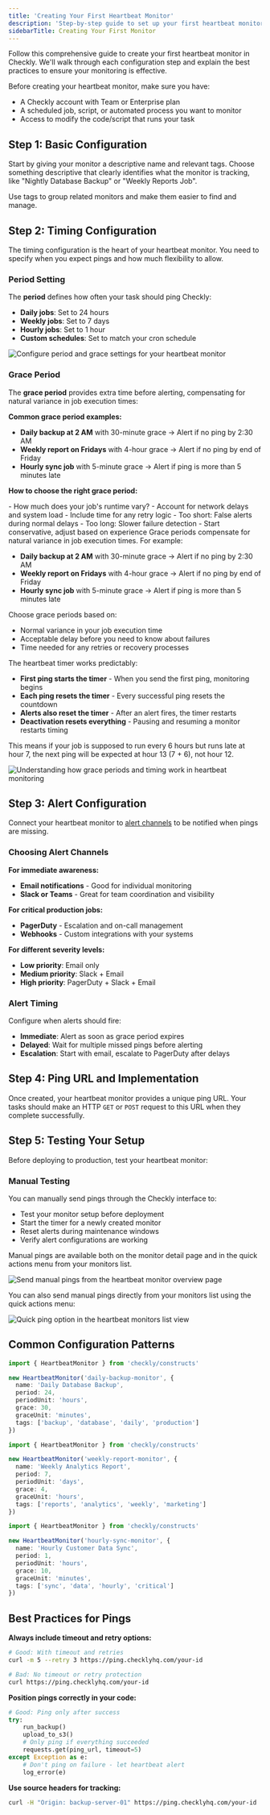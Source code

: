 ```yaml
---
title: 'Creating Your First Heartbeat Monitor'
description: 'Step-by-step guide to set up your first heartbeat monitor in Checkly. Learn about configuration, timing, alerts, and best practices.'
sidebarTitle: Creating Your First Monitor
---
```


Follow this comprehensive guide to create your first heartbeat monitor in Checkly. We'll walk through each configuration step and explain the best practices to ensure your monitoring is effective.

<Accordion title="Prerequisites">
Before creating your heartbeat monitor, make sure you have:

- A Checkly account with Team or Enterprise plan
- A scheduled job, script, or automated process you want to monitor
- Access to modify the code/script that runs your task
</Accordion>


## Step 1: Basic Configuration

Start by giving your monitor a descriptive name and relevant tags. Choose something descriptive that clearly identifies what the monitor is tracking, like "Nightly Database Backup" or "Weekly Reports Job".

Use tags to group related monitors and make them easier to find and manage.

## Step 2: Timing Configuration

The timing configuration is the heart of your heartbeat monitor. You need to specify when you expect pings and how much flexibility to allow.

### Period Setting

The **period** defines how often your task should ping Checkly:

- **Daily jobs**: Set to 24 hours
- **Weekly jobs**: Set to 7 days
- **Hourly jobs**: Set to 1 hour
- **Custom schedules**: Set to match your cron schedule

![Configure period and grace settings for your heartbeat monitor](/images/heartbeat-monitors/getting-started-period-and-grace.png)

### Grace Period

The **grace period** provides extra time before alerting, compensating for natural variance in job execution times:

**Common grace period examples:**
- **Daily backup at 2 AM** with 30-minute grace → Alert if no ping by 2:30 AM
- **Weekly report on Fridays** with 4-hour grace → Alert if no ping by end of Friday
- **Hourly sync job** with 5-minute grace → Alert if ping is more than 5 minutes late

**How to choose the right grace period:**

<CardGroup cols={2}>
<Card title="Consider Your Job Variance" icon="clock">
- How much does your job's runtime vary?
- Account for network delays and system load
- Include time for any retry logic
</Card>

<Card title="Balance Speed vs. False Alerts" icon="alert">
- Too short: False alerts during normal delays
- Too long: Slower failure detection
- Start conservative, adjust based on experience
</Card>
</CardGroup>

<AccordionGroup>
<Accordion title="Understanding Grace Periods">
Grace periods compensate for natural variance in job execution times. For example:

- **Daily backup at 2 AM** with 30-minute grace → Alert if no ping by 2:30 AM
- **Weekly report on Fridays** with 4-hour grace → Alert if no ping by end of Friday
- **Hourly sync job** with 5-minute grace → Alert if ping is more than 5 minutes late

Choose grace periods based on:
- Normal variance in your job execution time
- Acceptable delay before you need to know about failures
- Time needed for any retries or recovery processes
</Accordion>

<Accordion title="Timer Behavior">
The heartbeat timer works predictably:

- **First ping starts the timer** - When you send the first ping, monitoring begins
- **Each ping resets the timer** - Every successful ping resets the countdown
- **Alerts also reset the timer** - After an alert fires, the timer restarts
- **Deactivation resets everything** - Pausing and resuming a monitor restarts timing

This means if your job is supposed to run every 6 hours but runs late at hour 7, the next ping will be expected at hour 13 (7 + 6), not hour 12.

![Understanding how grace periods and timing work in heartbeat monitoring](/images/heartbeat-monitors/heartbeats-grace.jpg)
</Accordion>
</AccordionGroup>

## Step 3: Alert Configuration

Connect your heartbeat monitor to [alert channels](/docs/communicate/alerts/) to be notified when pings are missing.

### Choosing Alert Channels

**For immediate awareness:**
- **Email notifications** - Good for individual monitoring
- **Slack or Teams** - Great for team coordination and visibility

**For critical production jobs:**
- **PagerDuty** - Escalation and on-call management
- **Webhooks** - Custom integrations with your systems

**For different severity levels:**
- **Low priority**: Email only
- **Medium priority**: Slack + Email
- **High priority**: PagerDuty + Slack + Email

### Alert Timing

Configure when alerts should fire:

- **Immediate**: Alert as soon as grace period expires
- **Delayed**: Wait for multiple missed pings before alerting
- **Escalation**: Start with email, escalate to PagerDuty after delays

## Step 4: Ping URL and Implementation

Once created, your heartbeat monitor provides a unique ping URL. Your tasks should make an HTTP `GET` or `POST` request to this URL when they complete successfully.


## Step 5: Testing Your Setup

Before deploying to production, test your heartbeat monitor:

### Manual Testing

You can manually send pings through the Checkly interface to:

- Test your monitor setup before deployment
- Start the timer for a newly created monitor
- Reset alerts during maintenance windows
- Verify alert configurations are working

Manual pings are available both on the monitor detail page and in the quick actions menu from your monitors list.

![Send manual pings from the heartbeat monitor overview page](/images/heartbeat-monitors/heartbeat-ping-overview-page.png)

You can also send manual pings directly from your monitors list using the quick actions menu:

![Quick ping option in the heartbeat monitors list view](/images/heartbeat-monitors/heartbeat-ping-quick-menu.png)


## Common Configuration Patterns

<Tabs>
<Tab title="Daily Backup Job">

```typescript
import { HeartbeatMonitor } from 'checkly/constructs'

new HeartbeatMonitor('daily-backup-monitor', {
  name: 'Daily Database Backup',
  period: 24,
  periodUnit: 'hours',
  grace: 30,
  graceUnit: 'minutes',
  tags: ['backup', 'database', 'daily', 'production']
})
```

</Tab>
<Tab title="Weekly Report Generation">

```typescript
import { HeartbeatMonitor } from 'checkly/constructs'

new HeartbeatMonitor('weekly-report-monitor', {
  name: 'Weekly Analytics Report',
  period: 7,
  periodUnit: 'days',
  grace: 4,
  graceUnit: 'hours',
  tags: ['reports', 'analytics', 'weekly', 'marketing']
})
```

</Tab>
<Tab title="Hourly Data Sync">

```typescript
import { HeartbeatMonitor } from 'checkly/constructs'

new HeartbeatMonitor('hourly-sync-monitor', {
  name: 'Hourly Customer Data Sync',
  period: 1,
  periodUnit: 'hours',
  grace: 10,
  graceUnit: 'minutes',
  tags: ['sync', 'data', 'hourly', 'critical']
})
```

</Tab>
</Tabs>

## Best Practices for Pings

**Always include timeout and retry options:**
```bash
# Good: With timeout and retries
curl -m 5 --retry 3 https://ping.checklyhq.com/your-id

# Bad: No timeout or retry protection
curl https://ping.checklyhq.com/your-id
```

**Position pings correctly in your code:**
```python
# Good: Ping only after success
try:
    run_backup()
    upload_to_s3()
    # Only ping if everything succeeded
    requests.get(ping_url, timeout=5)
except Exception as e:
    # Don't ping on failure - let heartbeat alert
    log_error(e)
```

**Use source headers for tracking:**
```bash 
curl -H "Origin: backup-server-01" https://ping.checklyhq.com/your-id
```

